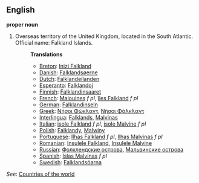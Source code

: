 ==English==

'''proper noun'''

# Overseas territory of the United Kingdom, located in the South Atlantic. Official name: Falkland Islands.
#:'''Translations'''
#:*[[Breton]]: [[Inizi Falkland]]
#:*[[Danish]]: [[Falklandsøerne]]
#:*[[Dutch]]: [[Falklandeilanden]]
#:*[[Esperanto]]: [[Falklandoj]]
#:*[[Finnish]]: [[Falklandinsaaret]]
#:*[[French]]: [[Malouines]] ''f pl'', [[îles Falkland]] ''f pl''
#:*[[German]]: [[Falklandinseln]]
#:*[[Greek]]: [[Νήσοι Φώκλαντ]], [[Νήσοι Φάλκλαντ]]
#:*[[Interlingua]]: [[Falklands]], [[Malvinas]]
#:*[[Italian]]: [[isole Falkland]] ''f pl'', [[isole Malvine]] ''f pl''
#:*[[Polish]]: [[Falklandy]], [[Malwiny]]
#:*[[Portuguese]]: [[Ilhas Falkland]] ''f pl'', [[Ilhas Malvinas]] ''f pl''
#:*[[Romanian]]: [[Insulele Falkland]], [[Insulele Malvine]]
#:*[[Russian]]: [[Фолклендские острова]], [[Мальвинские острова]]
#:*[[Spanish]]: [[Islas Malvinas]] ''f pl''
#:*[[Swedish]]: [[Falklandsöarna]]

''See'': [[Countries of the world]]